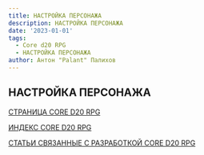 ```yaml
---
title: НАСТРОЙКА ПЕРСОНАЖА
description: НАСТРОЙКА ПЕРСОНАЖА
date: '2023-01-01'
tags:
  - Core d20 RPG
  - НАСТРОЙКА ПЕРСОНАЖА
author: Антон "Palant" Палихов
---
```


## НАСТРОЙКА ПЕРСОНАЖА

[СТРАНИЦА CORE D20 RPG](https://cyborgsandmages.com/cored20rpg/)

[ИНДЕКС CORE D20 RPG](https://cyborgsandmages.com/cored20rpg/1)

[СТАТЬИ СВЯЗАННЫЕ С РАЗРАБОТКОЙ CORE D20 RPG](https://cyborgsandmages.com/core-d20/1)

